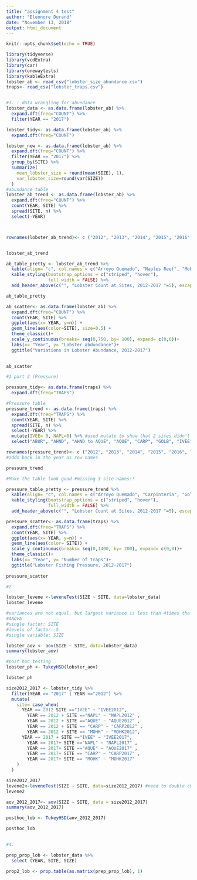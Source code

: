 ```yaml
---
title: "assignment 4 test"
author: "Eleonore Durand"
date: "November 13, 2018"
output: html_document
---
```


```r
knitr::opts_chunk$set(echo = TRUE)
```

```r

library(tidyverse)
library(vcdExtra)
library(car)
library(onewaytests)
library(kableExtra)
lobster_ab <- read_csv("lobster_size_abundance.csv")
traps<- read_csv("lobster_traps.csv")



```


```r
#1. : data wrangling for abundance
lobster_data <- as.data.frame(lobster_ab) %>% 
  expand.dft(freq="COUNT") %>% 
  filter(YEAR == "2017")

lobster_tidy<- as.data.frame(lobster_ab) %>% 
  expand.dft(freq="COUNT")  

lobster_new <- as.data.frame(lobster_ab) %>% 
  expand.dft(freq="COUNT") %>% 
  filter(YEAR == "2017") %>% 
  group_by(SITE) %>% 
  summarize(
    mean_lobster_size = round(mean(SIZE), 1),
    var_lobster_size=round(var(SIZE))
  )
#abundance table
lobster_ab_trend <- as.data.frame(lobster_ab) %>% 
  expand.dft(freq="COUNT") %>% 
  count(YEAR, SITE) %>% 
  spread(SITE, n) %>% 
  select(-YEAR)



rownames(lobster_ab_trend)<- c ("2012", "2013", "2014", "2015", "2016", "2017")


lobster_ab_trend

ab_table_pretty <- lobster_ab_trend %>% 
  kable(align= "c", col.names = c("Arroyo Quemado", "Naples Reef", "Mohawk Reef", "Isla Vista", "Carpinteria")) %>% 
  kable_styling(bootstrap_options = c("striped", "hover"),
                full_width = FALSE) %>% 
  add_header_above(c("", "Lobster Count at Sites, 2012-2017 "=5), escape= FALSE)

ab_table_pretty

ab_scatter<- as.data.frame(lobster_ab) %>% 
  expand.dft(freq="COUNT") %>% 
  count(YEAR, SITE) %>% 
  ggplot(aes(x= YEAR, y=n)) +
  geom_line(aes(color=SITE), size=0.5) +
  theme_classic()+ 
  scale_y_continuous(breaks= seq(0,750, by= 100), expand= c(0,0))+
  labs(x= "Year", y= "Lobster abdundance")+
  ggtitle("Variations in Lobster Abundance, 2012-2017")
  

ab_scatter

#1 part 2 (Pressure)

pressure_tidy<- as.data.frame(traps) %>% 
  expand.dft(freq="TRAPS")

#Pressure table
pressure_trend <- as.data.frame(traps) %>% 
  expand.dft(freq="TRAPS") %>%
  count(YEAR, SITE) %>% 
  spread(SITE, n) %>% 
  select(-YEAR) %>% 
  mutate(IVEE= 0, NAPL=0) %>% #used mutate to show that 2 sites didn't have traps
  select("ABUR", "AHND", "AHND to AQUE", "AQUE", "CARP", "GOLB", "IVEE", "MOHK", "NAPL")

rownames(pressure_trend)<- c ("2012", "2013", "2014", "2015", "2016", "2017")
#adds back in the year as row names

pressure_trend

#Make the table look good #missing 3 site names!!

pressure_table_pretty <- pressure_trend %>% 
  kable(align= "c", col.names = c("Arroyo Quemado", "Carpinteria", "Goleta Beach", "Isla Vista", "Mohawk Reef", "Naples Reef")) %>% 
  kable_styling(bootstrap_options = c("striped", "hover"),
                full_width = FALSE) %>% 
  add_header_above(c("", "Lobster Count at Sites, 2012-2017 "=5), escape= FALSE)

pressure_scatter<- as.data.frame(traps) %>% 
  expand.dft(freq="TRAPS") %>% 
  count(YEAR, SITE) %>% 
  ggplot(aes(x= YEAR, y=n)) +
  geom_line(aes(color= SITE)) +
  scale_y_continuous(breaks= seq(0,1400, by= 200), expand= c(0,0))+
  theme_classic()+
  labs(x= "Year", y= "Number of traps")+
  ggtitle("Lobster Fishing Pressure, 2012-2017")
  
pressure_scatter


```

```r

#2

lobster_levene <-leveneTest(SIZE ~ SITE, data=lobster_data)
lobster_levene

#variances are not equal, but largest variance is less than 4times the smallest variance, so we can still do ANOVA 
#ANOVA
#single factor: SITE
#levels of factor: 5
#single variable: SIZE

lobster_aov <- aov(SIZE ~ SITE, data=lobster_data)
summary(lobster_aov)

#post hoc testing
lobster_ph <- TukeyHSD(lobster_aov)

lobster_ph

```

```r

size2012_2017 <- lobster_tidy %>% 
  filter(YEAR == "2017" | YEAR =="2012") %>% 
  mutate(
    site= case_when(
      YEAR == 2012 SITE =="IVEE" ~ "IVEE2012",
        YEAR == 2012 + SITE =="NAPL" ~ "NAPL2012" ,
        YEAR == 2012 + SITE =="AQUE" ~ "AQUE2012" ,
        YEAR == 2012 + SITE == "CARP" ~ "CARP2012" ,
        YEAR == 2012 + SITE == "MOHK" ~ "MOHK2012", 
      YEAR == 2017 + SITE =="IVEE" ~ "IVEE2017",
        YEAR == 2017+ SITE =="NAPL" ~ "NAPL2017" ,
        YEAR == 2017+ SITE =="AQUE" ~ "AQUE2017" ,
        YEAR == 2017+ SITE == "CARP" ~ "CARP2017" ,
        YEAR == 2017+ SITE == "MOHK" ~ "MOHK2017"
    )
  )

size2012_2017
levene2<-leveneTest(SIZE ~ SITE, data=size2012_2017) #need to double check size of variances for 2012
levene2

aov_2012_2017<- aov(SIZE ~ SITE, data = size2012_2017)
summary(aov_2012_2017)

posthoc_lob <- TukeyHSD(aov_2012_2017)

posthoc_lob 
 


```
```r
#4. 

prep_prop_lob <- lobster_data %>% 
  select (YEAR, SITE, SIZE) 

prop2_lob <- prop.table(as.matrix(prep_prop_lob), 1)
 
```

